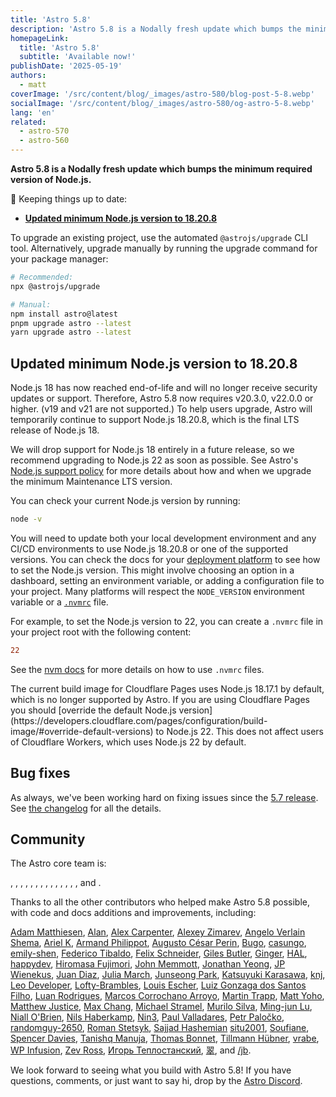```yaml
---
title: 'Astro 5.8'
description: 'Astro 5.8 is a Nodally fresh update which bumps the minimum required version of Node.js.'
homepageLink:
  title: 'Astro 5.8'
  subtitle: 'Available now!'
publishDate: '2025-05-19'
authors:
  - matt
coverImage: '/src/content/blog/_images/astro-580/blog-post-5-8.webp'
socialImage: '/src/content/blog/_images/astro-580/og-astro-5-8.webp'
lang: 'en'
related:
  - astro-570
  - astro-560
---
```



**Astro 5.8 is a Nodally fresh update which bumps the minimum required version of Node.js.**

🔄 Keeping things up to date:

- [**Updated minimum Node.js version to 18.20.8**](#updated-minimum-nodejs-version)

To upgrade an existing project, use the automated `@astrojs/upgrade` CLI tool. Alternatively, upgrade manually by running the upgrade command for your package manager:

```sh
# Recommended:
npx @astrojs/upgrade

# Manual:
npm install astro@latest
pnpm upgrade astro --latest
yarn upgrade astro --latest
```

## Updated minimum Node.js version to 18.20.8

Node.js 18 has now reached end-of-life and will no longer receive security updates or support. Therefore, Astro 5.8 now requires v20.3.0, v22.0.0 or higher. (v19 and v21 are not supported.) To help users upgrade, Astro will temporarily continue to support Node.js 18.20.8, which is the final LTS release of Node.js 18.

We will drop support for Node.js 18 entirely in a future release, so we recommend upgrading to Node.js 22 as soon as possible. See Astro's [Node.js support policy](https://docs.astro.build/en/upgrade-astro/#nodejs-support-and-upgrade-policies) for more details about how and when we upgrade the minimum Maintenance LTS version.

You can check your current Node.js version by running:

```sh
node -v
```

You will need to update both your local development environment and any CI/CD environments to use Node.js 18.20.8 or one of the supported versions. You can check the docs for your [deployment platform](https://docs.astro.build/en/guides/deploy/) to see how to set the Node.js version. This might involve choosing an option in a dashboard, setting an environment variable, or adding a configuration file to your project. Many platforms will respect the `NODE_VERSION` environment variable or a [`.nvmrc`](https://github.com/nvm-sh/nvm#nvmrc) file.

For example, to set the Node.js version to 22, you can create a `.nvmrc` file in your project root with the following content:

```ini title=".nvmrc"
22
```

See the [nvm docs](https://github.com/nvm-sh/nvm#nvmrc) for more details on how to use `.nvmrc` files.

<Note title="Using Cloudflare Pages?">
The current build image for Cloudflare Pages uses Node.js 18.17.1 by default, which is no longer supported by Astro. If you are using Cloudflare Pages you should [override the default Node.js version](https://developers.cloudflare.com/pages/configuration/build-image/#override-default-versions) to Node.js 22. This does not affect users of Cloudflare Workers, which uses Node.js 22 by default.
</Note>


## Bug fixes

As always, we've been working hard on fixing issues since the [5.7 release](/blog/astro-570). See [the changelog](https://github.com/withastro/astro/blob/main/packages/astro/CHANGELOG.md) for all the details.

## Community

The Astro core team is:

<Mention name="ben" />, <Mention name="caleb" />, <Mention name="chris" />, <Mention name="ema" />, <Mention name="erika" />, <Mention name="florian" />, <Mention name="fuzzy" />, <Mention name="hideoo" />, <Mention name="luiz" />, <Mention name="matt" />, <Mention name="matthew" />, <Mention name="nate" />, <Mention name="reuben" />, <Mention name="sarah" />, and <Mention name="yan" />.

Thanks to all the other contributors who helped make Astro 5.8 possible, with code and docs additions and improvements, including:

[Adam Matthiesen](https://github.com/Adammatthiesen), [Alan](https://github.com/altano), [Alex Carpenter](https://github.com/alexcarpenter), [Alexey Zimarev](https://github.com/alexeyzimarev), [Angelo Verlain Shema](https://github.com/vixalien), [Ariel K](https://github.com/anaxite), [Armand Philippot](https://github.com/ArmandPhilippot), [Augusto César Perin](https://github.com/augustocesarperin), [Bugo](https://github.com/dragomano), [casungo](https://github.com/casungo), [emily-shen](https://github.com/emily-shen), [Federico Tibaldo](https://github.com/fedetibaldo), [Felix Schneider](https://github.com/trueberryless), [Giles Butler](https://github.com/gilesbutler), [Ginger](https://github.com/gingerchew), [HAL](https://github.com/HALQME), [happydev](https://github.com/moustaphadev), [Hiromasa Fujimori](https://github.com/fhiromasa), [John Memmott](https://github.com/RATIU5), [Jonathan Yeong](https://github.com/jonathanyeong), [JP Wienekus](https://github.com/jpwienekus), [Juan Diaz](https://github.com/JuanPabloDiaz), [Julia March](https://github.com/juliamrch), [Junseong Park](https://github.com/jsparkdev), [Katsuyuki Karasawa](https://github.com/L4Ph), [knj](https://github.com/jp-knj), [Leo Developer](https://github.com/Le0Developer), [Lofty-Brambles](https://github.com/Lofty-Brambles), [Louis Escher](https://github.com/louisescher), [Luiz Gonzaga dos Santos Filho](https://github.com/lfilho), [Luan Rodrigues](https://github.com/LuanGrod), [Marcos Corrochano Arroyo](https://github.com/drixswe), [Martin Trapp](https://github.com/martrapp), [Matt Yoho](https://github.com/mattyoho), [Matthew Justice](https://github.com/justicematthew), [Max Chang](https://github.com/maxchang3), [Michael Stramel](https://github.com/stramel), [Murilo Silva](https://github.com/Zafkiel45), [Ming-jun Lu](https://github.com/mingjunlu), [Niall O'Brien](https://github.com/niallobrien), [Nils Haberkamp](https://github.com/Haberkamp), [Nin3](https://github.com/Nin3lee), [Paul Valladares](https://github.com/dreyfus92), [Petr Paločko](https://github.com/Fakerko), [randomguy-2650](https://github.com/randomguy-2650), [Roman Stetsyk](https://github.com/romanstetsyk), [Sajjad Hashemian](https://github.com/sijad) [situ2001](https://github.com/situ2001), [Soufiane](https://github.com/jazsouf), [Spencer Davies](https://github.com/spencer1573), [Tanishq Manuja](https://github.com/tanishqmanuja), [Thomas Bonnet](https://github.com/thomasbnt), [Tillmann Hübner](https://github.com/ruohki), [vrabe](https://github.com/vrabe), [WP Infusion](https://github.com/wpinfusion), [Zev Ross](https://github.com/zev18),
[Игорь Теплостанский](https://github.com/teplostanski), [翠](https://github.com/sapphi-red), and [/jb](https://github.com/notjb).

We look forward to seeing what you build with Astro 5.8! If you have questions, comments, or just want to say hi, drop by the [Astro Discord](https://astro.build/chat).
